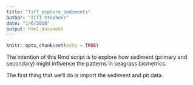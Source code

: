 ```yaml
---
title: "Tiff_explore_sediments"
author: "Tiff Stephens"
date: "1/6/2018"
output: html_document
---
```


```r
knitr::opts_chunk$set(echo = TRUE)
```

The intention of this Rmd script is to explore how sediment (primary and secondary) might influence the patterns in seagrass biometrics.


The first thing that we'll do is import the sediment and pit data. 

```r

```











